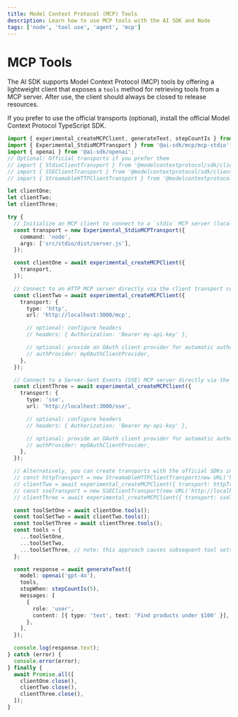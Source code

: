 ```yaml
---
title: Model Context Protocol (MCP) Tools
description: Learn how to use MCP tools with the AI SDK and Node
tags: ['node', 'tool use', 'agent', 'mcp']
---
```


# MCP Tools

The AI SDK supports Model Context Protocol (MCP) tools by offering a lightweight client that exposes a `tools` method for retrieving tools from a MCP server. After use, the client should always be closed to release resources.

If you prefer to use the official transports (optional), install the official Model Context Protocol TypeScript SDK.

<Snippet text="pnpm install @modelcontextprotocol/sdk" />

```ts
import { experimental_createMCPClient, generateText, stepCountIs } from '@ai-sdk/mcp';
import { Experimental_StdioMCPTransport } from '@ai-sdk/mcp/mcp-stdio';
import { openai } from '@ai-sdk/openai';
// Optional: Official transports if you prefer them
// import { StdioClientTransport } from '@modelcontextprotocol/sdk/client/stdio';
// import { SSEClientTransport } from '@modelcontextprotocol/sdk/client/sse';
// import { StreamableHTTPClientTransport } from '@modelcontextprotocol/sdk/client/streamableHttp';

let clientOne;
let clientTwo;
let clientThree;

try {
  // Initialize an MCP client to connect to a `stdio` MCP server (local only):
  const transport = new Experimental_StdioMCPTransport({
    command: 'node',
    args: ['src/stdio/dist/server.js'],
  });

  const clientOne = await experimental_createMCPClient({
    transport,
  });

  // Connect to an HTTP MCP server directly via the client transport config
  const clientTwo = await experimental_createMCPClient({
    transport: {
      type: 'http',
      url: 'http://localhost:3000/mcp',

      // optional: configure headers
      // headers: { Authorization: 'Bearer my-api-key' },

      // optional: provide an OAuth client provider for automatic authorization
      // authProvider: myOAuthClientProvider,
    },
  });

  // Connect to a Server-Sent Events (SSE) MCP server directly via the client transport config
  const clientThree = await experimental_createMCPClient({
    transport: {
      type: 'sse',
      url: 'http://localhost:3000/sse',

      // optional: configure headers
      // headers: { Authorization: 'Bearer my-api-key' },

      // optional: provide an OAuth client provider for automatic authorization
      // authProvider: myOAuthClientProvider,
    },
  });

  // Alternatively, you can create transports with the official SDKs instead of direct config:
  // const httpTransport = new StreamableHTTPClientTransport(new URL('http://localhost:3000/mcp'));
  // clientTwo = await experimental_createMCPClient({ transport: httpTransport });
  // const sseTransport = new SSEClientTransport(new URL('http://localhost:3000/sse'));
  // clientThree = await experimental_createMCPClient({ transport: sseTransport });

  const toolSetOne = await clientOne.tools();
  const toolSetTwo = await clientTwo.tools();
  const toolSetThree = await clientThree.tools();
  const tools = {
    ...toolSetOne,
    ...toolSetTwo,
    ...toolSetThree, // note: this approach causes subsequent tool sets to override tools with the same name
  };

  const response = await generateText({
    model: openai('gpt-4o'),
    tools,
    stopWhen: stepCountIs(5),
    messages: [
      {
        role: 'user',
        content: [{ type: 'text', text: 'Find products under $100' }],
      },
    ],
  });

  console.log(response.text);
} catch (error) {
  console.error(error);
} finally {
  await Promise.all([
    clientOne.close(),
    clientTwo.close(),
    clientThree.close(),
  ]);
}
```

